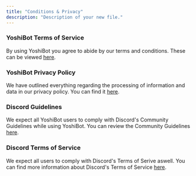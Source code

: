 ```yaml
---
title: "Conditions & Privacy"
description: "Description of your new file."
---
```


### YoshiBot Terms of Service

By using YoshiBot you agree to abide by our terms and conditions. These can be viewed [here](https://dashboard.yoshibot.com/terms).

### YoshiBot Privacy Policy

We have outlined everything regarding the processing of information and data in our privacy policy. You can find it [here](https://dashboard.yoshibot.com/privacy).

### Discord Guidelines

We expect all YoshiBot users to comply with Discord's Community Guidelines while using YoshiBot. You can review the Community Guidelines [here](https://discord.com/guidelines).

### Discord Terms of Service

We expect all users to comply with Discord's Terms of Serive aswell. You can find more information about Discord's Terms of Service [here](https://discord.com/terms).